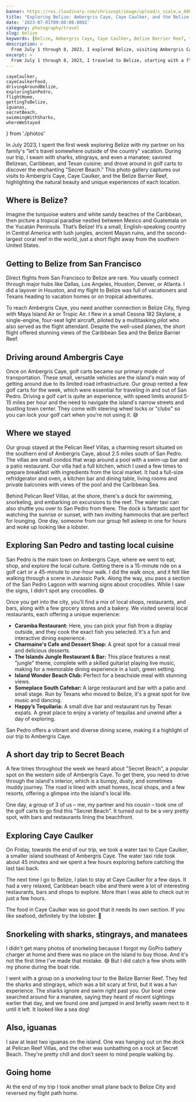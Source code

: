 ```yaml
---
banner: https://res.cloudinary.com/chrisvogt/image/upload/c_scale,w_800,f_auto/v1575433537/photos/2023-belize-trip/IMG_7034
title: "Exploring Belize: Ambergris Caye, Caye Caulker, and the Belize Barrier Reef"
date: '2023-07-01T09:00:00.000Z'
category: photography/travel
slug: belize
keywords: [Belize, Ambergris Caye, Caye Caulker, Belize Barrier Reef, travel photography, photo gallery]
description: >
  From July 1 through 8, 2023, I explored Belize, visiting Ambergris Caye, Caye Caulker, and the Belize Barrier Reef. This gallery contains my favorite shots from the trip, showcasing the natural beauty and unique experiences of each location.
excerpt: >
  From July 1 through 8, 2023, I traveled to Belize, starting with a flight from San Francisco to Belize City, with a layover in Houston. In this photo gallery, you'll find snapshots from my visits to Ambergris Caye, Caye Caulker, and the Belize Barrier Reef, each place offering its own unique beauty and experiences.
---
```


    cayeCaulker,
    cayeCaulkerFood,
    drivingAroundBelize,
    exploringSanPedro,
    flightHome,
    gettingToBelize,
    iguanas,
    secretBeach,
    swimmingWithSharks,
    whereWeStayed
} from './photos'

In July 2023, I spent the first week exploring Belize with my partner on his family's "let's travel somewhere outside of the country" vacation. During our trip, I swam with sharks, stingrays, and even a manatee; savored Belizean, Caribbean, and Texan cuisine; and drove around in golf carts to discover the enchanting "Secret Beach." This photo gallery captures our visits to Ambergris
Caye, Caye Caulker, and the Belize Barrier Reef, highlighting the natural beauty and unique experiences of each location.

## Where is Belize?

Imagine the turquoise waters and white sandy beaches of the Caribbean, then picture a tropical paradise nestled between Mexico and Guatemala on the Yucatán Peninsula. That’s Belize! It’s a small, English-speaking country in Central America with lush jungles, ancient Mayan ruins, and the second-largest coral reef in the world, just a short flight away from the southern United States.

## Getting to Belize from San Francisco

Direct flights from San Francisco to Belize are rare. You usually connect through major hubs like Dallas, Los Angeles, Houston, Denver, or Atlanta. I did a layover in Houston, and my flight to Belize was full of vacationers and Texans heading to vacation homes or on tropical adventures.

To reach Ambergris Caye, you need another connection in Belize City, flying with Maya Island Air or Tropic Air. I flew in a small Cessna 182 Skylane, a single-engine, four-seat light aircraft, piloted by a multitasking pilot who also served as the flight attendant. Despite the well-used planes, the short flight offered stunning views of the Caribbean Sea and the Belize Barrier Reef.

<PhotoGallery photos={gettingToBelize} />

## Driving around Ambergris Caye

Once on Ambergris Caye, golf carts became our primary mode of transportation. These small, versatile vehicles are the island's main way of getting around due to its limited road infrastructure. Our group rented a few golf carts for the week, which were essential for traveling in and out of San Pedro. Driving a golf cart is quite an experience, with speed limits around 5-15 miles per hour and the need to navigate the island's narrow streets and bustling town center. They come with steering wheel locks or "clubs" so you can lock your golf cart when you're not using it. 😅

<PhotoGallery photos={drivingAroundBelize} />

## Where we stayed

Our group stayed at the Pelican Reef Villas, a charming resort situated on the southern end of Ambergris Caye, about 2.5 miles south of San Pedro. The villas are small condos that wrap around a pool with a swim-up bar and a patio restaurant. Our villa had a full kitchen, which I used a few times to prepare breakfast with ingredients from the local market. It had a full-size refridgerator and oven, a kitchen bar and dining table, living rooms and private balconies with views of the pool and the Caribbean Sea.

Behind Pelican Reef Villas, at the shore, there's a dock for swimming, snorkeling, and embarking on excursions to the reef. The water taxi can also shuttle you over to San Pedro from there. The dock is fantastic spot for watching the sunrise or sunset, with two inviting hammocks that are perfect for lounging. One day, someone from our group fell asleep in one for hours and woke up looking like a lobster.

<PhotoGallery photos={whereWeStayed} />

## Exploring San Pedro and tasting local cuisine

San Pedro is the main town on Ambergris Caye, where we went to eat, shop, and explore the local culture. Getting there is a 15-minute ride on a golf cart or a 45-minute to one-hour walk. I did the walk once, and it felt like walking through a scene in Jurassic Park. Along the way, you pass a section of the San Pedro Lagoon with warning signs about crocodiles. While I saw the signs, I didn't spot any crocodiles. 😅

Once you get into the city, you'll find a mix of local shops, restaurants, and bars, along with a few grocery stores and a bakery. We visited several local restaurants, each offering a unique experience:

* **Caramba Restaurant:** Here, you can pick your fish from a display outside, and they cook the exact fish you selected. It's a fun and interactive dining experience.
* **Charmaine's Cafe and Dessert Shop:** A great spot for a casual meal and delicious desserts.
* **The Islands Jungle Restaurant & Bar:** This place features a neat "jungle" theme, complete with a skilled guitarist playing live music, making for a memorable dining experience in a lush, green setting.
* **Island Wonder Beach Club:** Perfect for a beachside meal with stunning views.
* **Someplace South Cafebar:** A large restaurant and bar with a patio and small stage. Run by Texans who moved to Belize, it's a great spot for live music and dancing.
* **Happy’s Tequilaria:** A small dive bar and restaurant run by Texan expats. A great place to enjoy a variety of tequilas and unwind after a day of exploring.

San Pedro offers a vibrant and diverse dining scene, making it a highlight of our trip to Ambergris Caye.

<PhotoGallery photos={exploringSanPedro} />

## A short day trip to Secret Beach

A few times throughout the week we heard about "Secret Beach", a popular spot on the western side of Ambergris Caye. To get there, you need to drive through the island's interior, which is a bumpy, dusty, and sometimes muddy journey. The road is lined with small homes, local shops, and a few resorts, offering a glimpse into the island's local life.

One day, a group of 3 of us – me, my partner and his cousin – took one of the golf carts to go find this "Secret Beach". It turned out to be a very pretty spot, with bars and restaurants lining the beachfront.

<PhotoGallery photos={secretBeach} />

## Exploring Caye Caulker

On Friday, towards the end of our trip, we took a water taxi to Caye Caulker, a smaller island southeast of Ambergris Caye. The water taxi ride took about 45 minutes and we spent a few hours exploring before catching the last taxi back.

The next time I go to Belize, I plan to stay at Caye Caulker for a few days. It had a very relaxed, Caribbean beach vibe and there were a lot of interesting restaurants, bars and shops to explore. More than I was able to check out in just a few hours.

<PhotoGallery photos={cayeCaulker} />

The food in Caye Caulker was so good that it needs its own section. If you like seafood, definitely try the lobster. 🤤

<PhotoGallery photos={cayeCaulkerFood} />

## Snorkeling with sharks, stingrays, and manatees

I didn't get many photos of snorkeling because I forgot my GoPro battery charger at home and there was no place on the island to buy those. And it's not the first time I've made that mistake. 😅 But I did catch a few shots with my phone during the boat ride.

I went with a group on a snorkeling tour to the Belize Barrier Reef. They fed the sharks and stingrays, which was a bit scary at first, but it was a fun experience. The sharks ignore and swim right past you. Our boat crew searched around for a manatee, saying they heard of recent sightings earlier that day, and we found one and jumped in and briefly swam next to it until it left. It looked like a sea dog!

<PhotoGallery photos={swimmingWithSharks} />

## Also, iguanas

I saw at least two iguanas on the island. One was hanging out on the dock at Pelican Reef Villas, and the other was sunbathing on a rock at Secret Beach. They're pretty chill and don't seem to mind people walking by.

<PhotoGallery photos={iguanas} />

## Going home

At the end of my trip I took another small plane back to Belize City and reversed my flight path home.

<PhotoGallery photos={flightHome} />
